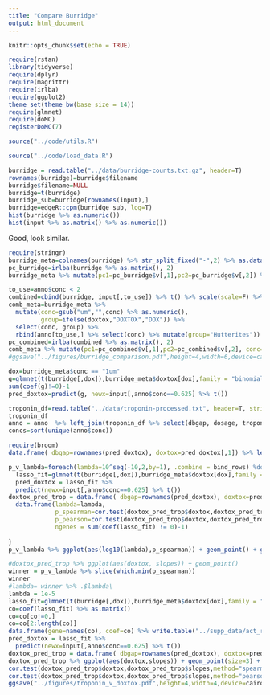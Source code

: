 ```yaml
---
title: "Compare Burridge"
output: html_document
---
```


```r
knitr::opts_chunk$set(echo = TRUE)
```

```r
require(rstan)
library(tidyverse)
require(dplyr)
require(magrittr)
require(irlba)
require(ggplot2)
theme_set(theme_bw(base_size = 14))
require(glmnet)
require(doMC)
registerDoMC(7)

source("../code/utils.R")

source("../code/load_data.R")
```

```r
burridge = read.table("../data/burridge-counts.txt.gz", header=T)
rownames(burridge)=burridge$filename
burridge$filename=NULL
burridge=t(burridge)
burridge_sub=burridge[rownames(input),]
burridge=edgeR::cpm(burridge_sub, log=T)
hist(burridge %>% as.numeric())
hist(input %>% as.matrix() %>% as.numeric())
```

Good, look similar. 

```r
require(stringr)
burridge_meta=colnames(burridge) %>% str_split_fixed("-",2) %>% as.data.frame() %>% set_colnames(c("line","conc")) %>% mutate(doxtox=grepl("ch",line))
pc_burridge=irlba(burridge %>% as.matrix(), 2)
burridge_meta %>% mutate(pc1=pc_burridge$v[,1],pc2=pc_burridge$v[,2]) %>% ggplot(aes(pc1,pc2,col=conc,shape=doxtox)) + geom_point()
```

```r
to_use=anno$conc < 2
combined=cbind(burridge, input[,to_use]) %>% t() %>% scale(scale=F) %>% t()
comb_meta=burridge_meta %>% 
  mutate(conc=gsub("um","",conc) %>% as.numeric(),
         group=ifelse(doxtox,"DOXTOX","DOX")) %>%
  select(conc, group) %>%
  rbind(anno[to_use,] %>% select(conc) %>% mutate(group="Hutterites"))  
pc_combined=irlba(combined %>% as.matrix(), 2)
comb_meta %>% mutate(pc1=pc_combined$v[,1],pc2=pc_combined$v[,2], conc=as.factor(conc))  %>% ggplot(aes(pc1,pc2, col=conc, shape=group, size=group)) + geom_point(alpha=0.75) + scale_color_manual(values=cbPalette) + scale_size_manual(breaks=c("DOXTOX","DOX","Hutterites"), values=c(4,4,2)  ) + scale_shape_discrete(breaks=c("DOXTOX","DOX","Hutterites")) + xlab("Principal component 1") + ylab("Principal component 2")
#ggsave("../figures/burridge_comparison.pdf",height=4,width=6,device=cairo_pdf)
```

```r
dox=burridge_meta$conc == "1um"
g=glmnet(t(burridge[,dox]),burridge_meta$doxtox[dox],family = "binomial",alpha=0.1,lambda=.1)
sum(coef(g)!=0)-1
pred_doxtox=predict(g, newx=input[,anno$conc==0.625] %>% t())
```

```r
troponin_df=read.table("../data/troponin-processed.txt", header=T, stringsAsFactors = F)
troponin_df
anno = anno  %>% left_join(troponin_df %>% select(dbgap, dosage, troponin), by=c("dbgap"="dbgap", "conc"="dosage"))
concs=sort(unique(anno$conc))
```

```r
require(broom)
data.frame( dbgap=rownames(pred_doxtox), doxtox=pred_doxtox[,1]) %>% left_join(anno %>% filter(conc==5.), by="dbgap") %>% do(tidy(cor.test(.$doxtox,.$troponin,method="spearman")))
```

```r
p_v_lambda=foreach(lambda=10^seq(-10,2,by=1), .combine = bind_rows) %do% {
  lasso_fit=glmnet(t(burridge[,dox]),burridge_meta$doxtox[dox],family = "binomial",alpha=1,lambda=lambda)
  pred_doxtox = lasso_fit %>%
  predict(newx=input[,anno$conc==0.625] %>% t())
doxtox_pred_trop = data.frame( dbgap=rownames(pred_doxtox), doxtox=pred_doxtox[,1], stringsAsFactors = F) %>% left_join(troponin_rate %>% mutate(individual=as.character(individual)), by=c("dbgap"="individual")) 
  data.frame(lambda=lambda, 
             p_spearman=cor.test(doxtox_pred_trop$doxtox,doxtox_pred_trop$slopes,method="spearman")$p.value,
             p_pearson=cor.test(doxtox_pred_trop$doxtox,doxtox_pred_trop$slopes,method="pearson")$p.value,
             ngenes = sum(coef(lasso_fit) != 0)-1)
  
}
p_v_lambda %>% ggplot(aes(log10(lambda),p_spearman)) + geom_point() + geom_point(aes(y=p_pearson),col="red")
```

```r

#doxtox_pred_trop %>% ggplot(aes(doxtox, slopes)) + geom_point()
winner = p_v_lambda %>% slice(which.min(p_spearman))
winner
#lambda= winner %>% .$lambda\
lambda = 1e-5
lasso_fit=glmnet(t(burridge[,dox]),burridge_meta$doxtox[dox],family = "binomial",alpha=1,lambda=lambda)
co=coef(lasso_fit) %>% as.matrix()
co=co[co!=0,]
co=co[2:length(co)]
data.frame(gene=names(co), coef=co) %>% write.table("../supp_data/act_risk_predictor.txt",sep="\t",row.names=F,col.names=T,quote=F)
pred_doxtox = lasso_fit %>%
  predict(newx=input[,anno$conc==0.625] %>% t())
doxtox_pred_trop = data.frame( dbgap=rownames(pred_doxtox), doxtox=pred_doxtox[,1], stringsAsFactors = F) %>% left_join(troponin_rate %>% mutate(individual=as.character(individual)), by=c("dbgap"="individual")) 
doxtox_pred_trop %>% ggplot(aes(doxtox,slopes)) + geom_point(size=3) + xlab("Predicted log odds ACT") + ylab("Troponin response slope") + stat_smooth(method="lm", fullrange = T)
cor.test(doxtox_pred_trop$doxtox,doxtox_pred_trop$slopes,method="spearman")
cor.test(doxtox_pred_trop$doxtox,doxtox_pred_trop$slopes,method="pearson")
ggsave("../figures/troponin_v_doxtox.pdf",height=4,width=4,device=cairo_pdf)
```
